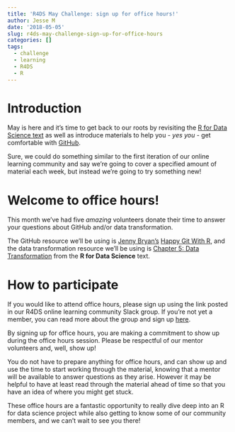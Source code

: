 ```yaml
---
title: 'R4DS May Challenge: sign up for office hours!'
author: Jesse M
date: '2018-05-05'
slug: r4ds-may-challenge-sign-up-for-office-hours
categories: []
tags:
  - challenge
  - learning
  - R4DS
  - R
---
```


# Introduction
May is here and it's time to get back to our roots by revisiting the [R for Data Science text](http://r4ds.had.co.nz/) as well as introduce materials to help you - _yes you_ - get comfortable with [GitHub](https://github.com/).

Sure, we could do something similar to the first iteration of our online learning community and say we're going to cover a specified amount of material each week, but instead we're going to try something new!

# Welcome to office hours!
This month we've had five _amazing_ volunteers donate their time to answer your questions about GitHub and/or data transformation.  

The GitHub resource we'll be using is [Jenny Bryan's](https://twitter.com/JennyBryan) [Happy Git With R](http://happygitwithr.com/), and the data transformation resource we'll be using is [Chapter 5: Data Transformation](http://r4ds.had.co.nz/transform.html) from the __R for Data Science__ text.

# How to participate
If you would like to attend office hours, please sign up using the link posted in our R4DS online learning community Slack group. If you're not yet a member, you can read more about the group and sign up [here](https://www.jessemaegan.com/post/r4ds-the-next-iteration/).  

By signing up for office hours, you are making a commitment to show up during the office hours session. Please be respectful of our mentor volunteers and, well, show up!

You do not have to prepare anything for office hours, and can show up and use the time to start working through the material, knowing that a mentor will be available to answer questions as they arise. However it may be helpful to have at least read through the material ahead of time so that you have an idea of where you might get stuck.

These office hours are a fantastic opportunity to really dive deep into an R for data science project while also getting to know some of our community members, and we can't wait to see you there!